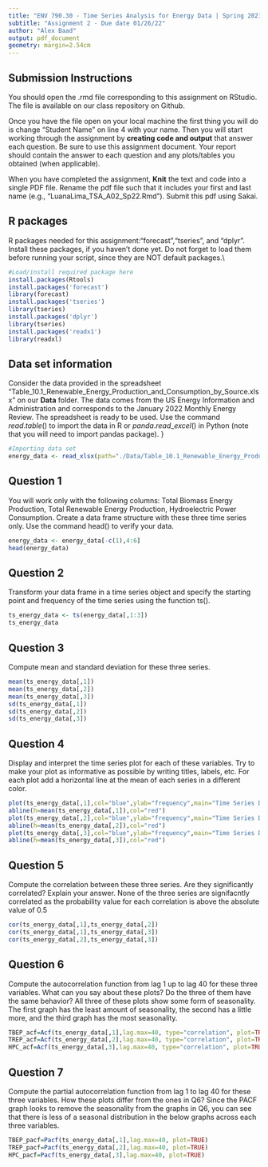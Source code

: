 ```yaml
---
title: "ENV 790.30 - Time Series Analysis for Energy Data | Spring 2021"
subtitle: "Assignment 2 - Due date 01/26/22"
author: "Alex Baad"
output: pdf_document
geometry: margin=2.54cm
---
```


## Submission Instructions

You should open the .rmd file corresponding to this assignment on RStudio. The file is available on our class repository on Github.   

Once you have the file open on your local machine the first thing you will do is change "Student Name" on line 4 with your name. 
Then you will start working through the assignment by  **creating code and output** that answer each question. Be sure to use this assignment document. Your report should contain the answer to each question and any plots/tables you obtained (when applicable).

When you have completed the assignment, **Knit** the text and code into a single PDF file. Rename the pdf file such that it includes your first and last name (e.g., "LuanaLima_TSA_A02_Sp22.Rmd"). Submit this pdf using Sakai. 

## R packages

R packages needed for this assignment:"forecast","tseries", and "dplyr". Install these packages, if you haven't done yet. Do not forget to load them before running your script, since they are NOT default packages.\\

```r
#Load/install required package here
install.packages(Rtools)
install.packages('forecast')
library(forecast)
install.packages('tseries')
library(tseries)
install.packages('dplyr')
library(tseries)
install.packages('readx1')
library(readxl)
```


## Data set information  

Consider the data provided in the spreadsheet "Table_10.1_Renewable_Energy_Production_and_Consumption_by_Source.xlsx" on our **Data** folder. The data comes from the US Energy Information and Administration and corresponds to the January 2022 Monthly Energy Review. The spreadsheet is ready to be used. Use the command $read.table()$ to import the data in R or $panda.read\_excel()$ in Python (note that you will need to import pandas package). }

```r
#Importing data set
energy_data <- read_xlsx(path="./Data/Table_10.1_Renewable_Energy_Production_and_Consumption_by_Source.xlsx",skip = 10)
```


## Question 1
You will work only with the following columns: Total Biomass Energy Production, Total Renewable Energy Production, Hydroelectric Power Consumption. Create a data frame structure with these three time series only. Use the command head() to verify your data.

```r
energy_data <- energy_data[-c(1),4:6]
head(energy_data)
```


## Question 2
Transform your data frame in a time series object and specify the starting point and frequency of the time series using the function ts().

```r
ts_energy_data <- ts(energy_data[,1:3])
ts_energy_data
```


## Question 3
Compute mean and standard deviation for these three series.

```r
mean(ts_energy_data[,1])
mean(ts_energy_data[,2])
mean(ts_energy_data[,3])
sd(ts_energy_data[,1])
sd(ts_energy_data[,2])
sd(ts_energy_data[,3])
```


## Question 4
Display and interpret the time series plot for each of these variables. Try to make your plot as informative as possible by writing titles, labels, etc. For each plot add a horizontal line at the mean of each series in a different color.

```r
plot(ts_energy_data[,1],col="blue",ylab="frequency",main="Time Series Data for Total Biomass Energy Production")
abline(h=mean(ts_energy_data[,1]),col="red")
plot(ts_energy_data[,2],col="blue",ylab="frequency",main="Time Series Data for Total Renewable Energy Production")
abline(h=mean(ts_energy_data[,2]),col="red")
plot(ts_energy_data[,3],col="blue",ylab="frequency",main="Time Series Data for Hydroelectric Power Consumption")
abline(h=mean(ts_energy_data[,3]),col="red")
```


## Question 5
Compute the correlation between these three series. Are they significantly correlated? Explain your answer.
None of the three series are signifacntly correlated as the probability value for each correlation is above the absolute value of 0.5

```r
cor(ts_energy_data[,1],ts_energy_data[,2])
cor(ts_energy_data[,1],ts_energy_data[,3])
cor(ts_energy_data[,2],ts_energy_data[,3])
```


## Question 6
Compute the autocorrelation function from lag 1 up to lag 40 for these three variables. What can you say about these plots? Do the three of them have the same behavior?
All three of these plots show some form of seasonality. The first graph has the least amount of seasonality, the second has a little more, and the third graph has the most seasonality.
```r
TBEP_acf=Acf(ts_energy_data[,1],lag.max=40, type="correlation", plot=TRUE)
TREP_acf=Acf(ts_energy_data[,2],lag.max=40, type="correlation", plot=TRUE)
HPC_acf=Acf(ts_energy_data[,3],lag.max=40, type="correlation", plot=TRUE)
```


## Question 7
Compute the partial autocorrelation function from lag 1 to lag 40 for these three variables. How these plots differ from the ones in Q6?
Since the PACF graph looks to remove the seasonality from the graphs in Q6, you can see that there is less of a seasonal distribution in the below graphs across each three variables.

```r
TBEP_pacf=Pacf(ts_energy_data[,1],lag.max=40, plot=TRUE)
TREP_pacf=Pacf(ts_energy_data[,2],lag.max=40, plot=TRUE)
HPC_pacf=Pacf(ts_energy_data[,3],lag.max=40, plot=TRUE)
```


